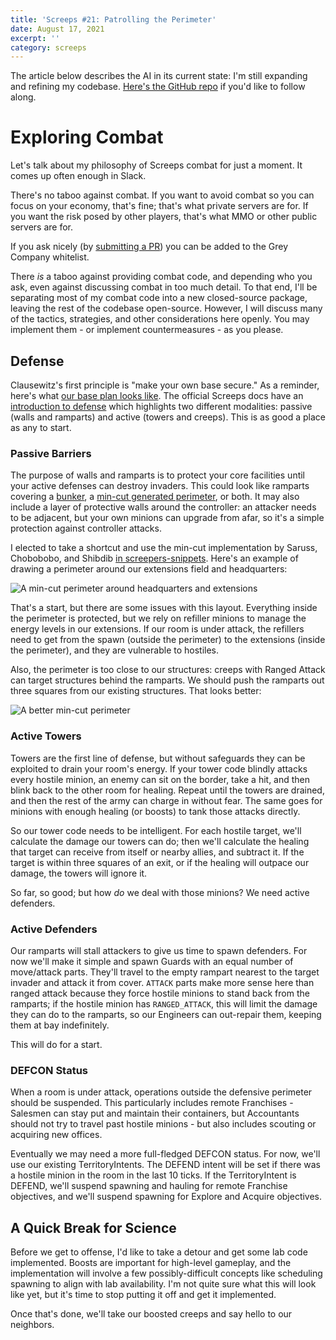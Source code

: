 ---
title: 'Screeps #21: Patrolling the Perimeter'
date: August 17, 2021
excerpt: ''
category: screeps
---

The article below describes the AI in its current state: I'm still expanding and refining my codebase. [Here's the GitHub repo](https://github.com/glitchassassin/screeps) if you'd like to follow along.

# Exploring Combat

Let's talk about my philosophy of Screeps combat for just a moment. It comes up often enough in Slack.

There's no taboo against combat. If you want to avoid combat so you can focus on your economy, that's fine; that's what private servers are for. If you want the risk posed by other players, that's what MMO or other public servers are for.

If you ask nicely (by [submitting a PR](https://github.com/glitchassassin/screeps)) you can be added to the Grey Company whitelist.

There _is_ a taboo against providing combat code, and depending who you ask, even against discussing combat in too much detail. To that end, I'll be separating most of my combat code into a new closed-source package, leaving the rest of the codebase open-source. However, I will discuss many of the tactics, strategies, and other considerations here openly. You may implement them - or implement countermeasures - as you please.

## Defense

Clausewitz's first principle is "make your own base secure." As a reminder, here's what [our base plan looks like](https://www.jonwinsley.com/screeps/2020/11/11/screeps-room-planning/). The official Screeps docs have an [introduction to defense](https://docs.screeps.com/defense.html) which highlights two different modalities: passive (walls and ramparts) and active (towers and creeps). This is as good a place as any to start.

### Passive Barriers

The purpose of walls and ramparts is to protect your core facilities until your active defenses can destroy invaders. This could look like ramparts covering a [bunker](https://wiki.screepspl.us/index.php/Automatic_base_building#Bunker), a [min-cut generated perimeter](https://wiki.screepspl.us/index.php/Automatic_base_building#Minimum_Cut), or both. It may also include a layer of protective walls around the controller: an attacker needs to be adjacent, but your own minions can upgrade from afar, so it's a simple protection against controller attacks.

I elected to take a shortcut and use the min-cut implementation by Saruss, Chobobobo, and Shibdib [in screepers-snippets](https://github.com/screepers/screeps-snippets/blob/master/src/misc/JavaScript/minCutWallRampartsPlacement.js). Here's an example of drawing a perimeter around our extensions field and headquarters:

![A min-cut perimeter around headquarters and extensions](/assets/images/screeps-patrolling-perimeter-1.png)

That's a start, but there are some issues with this layout. Everything inside the perimeter is protected, but we rely on refiller minions to manage the energy levels in our extensions. If our room is under attack, the refillers need to get from the spawn (outside the perimeter) to the extensions (inside the perimeter), and they are vulnerable to hostiles.

Also, the perimeter is too close to our structures: creeps with Ranged Attack can target structures behind the ramparts. We should push the ramparts out three squares from our existing structures. That looks better:

![A better min-cut perimeter](/assets/images/screeps-patrolling-perimeter-2.png)

### Active Towers

Towers are the first line of defense, but without safeguards they can be exploited to drain your room's energy. If your tower code blindly attacks every hostile minion, an enemy can sit on the border, take a hit, and then blink back to the other room for healing. Repeat until the towers are drained, and then the rest of the army can charge in without fear. The same goes for minions with enough healing (or boosts) to tank those attacks directly.

So our tower code needs to be intelligent. For each hostile target, we'll calculate the damage our towers can do; then we'll calculate the healing that target can receive from itself or nearby allies, and subtract it. If the target is within three squares of an exit, or if the healing will outpace our damage, the towers will ignore it.

So far, so good; but how _do_ we deal with those minions? We need active defenders.

### Active Defenders

Our ramparts will stall attackers to give us time to spawn defenders. For now we'll make it simple and spawn Guards with an equal number of move/attack parts. They'll travel to the empty rampart nearest to the target invader and attack it from cover. `ATTACK` parts make more sense here than ranged attack because they force hostile minions to stand back from the ramparts; if the hostile minion has `RANGED_ATTACK`, this will limit the damage they can do to the ramparts, so our Engineers can out-repair them, keeping them at bay indefinitely.

This will do for a start.

### DEFCON Status

When a room is under attack, operations outside the defensive perimeter should be suspended. This particularly includes remote Franchises - Salesmen can stay put and maintain their containers, but Accountants should not try to travel past hostile minions - but also includes scouting or acquiring new offices.

Eventually we may need a more full-fledged DEFCON status. For now, we'll use our existing TerritoryIntents. The DEFEND intent will be set if there was a hostile minion in the room in the last 10 ticks. If the TerritoryIntent is DEFEND, we'll suspend spawning and hauling for remote Franchise objectives, and we'll suspend spawning for Explore and Acquire objectives.

## A Quick Break for Science

Before we get to offense, I'd like to take a detour and get some lab code implemented. Boosts are important for high-level gameplay, and the implementation will involve a few possibly-difficult concepts like scheduling spawning to align with lab availability. I'm not quite sure what this will look like yet, but it's time to stop putting it off and get it implemented.

Once that's done, we'll take our boosted creeps and say hello to our neighbors.
